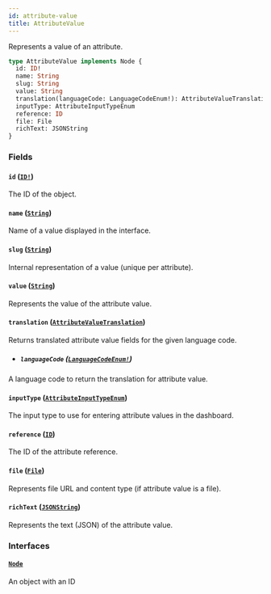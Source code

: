 ```yaml
---
id: attribute-value
title: AttributeValue
---
```


Represents a value of an attribute.

```graphql
type AttributeValue implements Node {
  id: ID!
  name: String
  slug: String
  value: String
  translation(languageCode: LanguageCodeEnum!): AttributeValueTranslation
  inputType: AttributeInputTypeEnum
  reference: ID
  file: File
  richText: JSONString
}
```

### Fields

#### `id` ([`ID!`](/developer/api-reference/scalars/id.mdx))

The ID of the object.

#### `name` ([`String`](/developer/api-reference/scalars/string.mdx))

Name of a value displayed in the interface.

#### `slug` ([`String`](/developer/api-reference/scalars/string.mdx))

Internal representation of a value (unique per attribute).

#### `value` ([`String`](/developer/api-reference/scalars/string.mdx))

Represents the value of the attribute value.

#### `translation` ([`AttributeValueTranslation`](/developer/api-reference/objects/attribute-value-translation.mdx))

Returns translated attribute value fields for the given language code.

- ##### `languageCode` ([`LanguageCodeEnum!`](/developer/api-reference/enums/language-code-enum.mdx))

A language code to return the translation for attribute value.

#### `inputType` ([`AttributeInputTypeEnum`](/developer/api-reference/enums/attribute-input-type-enum.mdx))

The input type to use for entering attribute values in the dashboard.

#### `reference` ([`ID`](/developer/api-reference/scalars/id.mdx))

The ID of the attribute reference.

#### `file` ([`File`](/developer/api-reference/objects/file.mdx))

Represents file URL and content type (if attribute value is a file).

#### `richText` ([`JSONString`](/developer/api-reference/scalars/json-string.mdx))

Represents the text (JSON) of the attribute value.

### Interfaces

#### [`Node`](/developer/api-reference/interfaces/node.mdx)

An object with an ID

